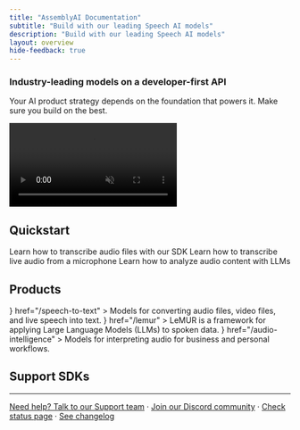 ```yaml
---
title: "AssemblyAI Documentation"
subtitle: "Build with our leading Speech AI models"
description: "Build with our leading Speech AI models"
layout: overview
hide-feedback: true
---
```


<style>
{`
  .banner {
    border-width: 0px !important;
    border-radius: 16px;
    background-color: #2A2522; 
    
    background-image: url(https://fern-image-hosting.s3.us-east-1.amazonaws.com/6789751936e0c7bd371e8cf2_noise-full.webp);
    background-position: 5px 0;
    background-size: 5rem 10rem;
    justify-content: center;
    align-items: center;
    height: calc(100% + 5rem);
    display: flex;
    justify-content: space-between;
  }

  /* Add dark mode styles */
  :is(.light) .banner {
    background-color: #F3EFEC;
  }

  .fern-card .flex-row.items-start {
    align-items: center;
  }
  
  .fern-card {
    display: flex;
    flex-direction: row;
  }
  
  .col {
    width: 40% !important;
  }
  
  .col h3 {
    margin-top: 12px !important;
  }
  
  .right video   {
    width: 100% !important;
    float: right;
    border-radius: 16px;
    aspect-ratio: 16/9;
  }
  
  .col.right {
    width: 50% !important;
    display: flex;
    flex-direction: column;
    align-items: flex-end;
    justify-content: flex-end;
  }
  
  @media (max-width: 768px) {
    .fern-card {
      flex-direction: column !important;
    }
    
    .col {
      width: 100% !important;
    }
    
    .col.right {
      width: 100% !important;
      order: -1;
    }
    
    .right video {
      width: 100% !important;
    }
  }
  
  .product-card .fern-card {
    border-width: 0px !important;
    background-color: #DFE0F6;
    background-image: url(https://fern-image-hosting.s3.us-east-1.amazonaws.com/6789751936e0c7bd371e8cf2_noise-full.webp);
    background-position: 5px 0;
    background-size: 5rem 10rem;
    padding-bottom: 0px !important;
    padding-left: 12px;
    padding-right: 12px;
  }
  
  :is(.dark) .product-card .fern-card {
    background-color: #F4E6DD;
  }
  
  :is(.dark) .product-card .fern-card .t-muted {
    background-color: #EECDB8;
    border-color: #EECDB8;
  }
  
  :is(.dark) .product-card .fern-card .t-muted p {
    background-color: #E67E22;
  }
  
  :is(.dark) .product-card .fern-card .text-base {
    color: black;
  }
  
  .product-card .fern-card .items-start {
    align-items: center;
    text-align: center;
    justify-content: space-between;
  }
  
  .product-card .fern-card .t-muted {
    background-color: #BEC2EE;
    border: 8px solid #BEC2EE;
    border-radius: 12px;
    border-bottom-left-radius: 0px;
    border-bottom-right-radius: 0px;
    border-bottom-width: 12px;
    height: 100% !important;
    margin-top: 10px !important;
    height: 85% !important;
  }
  
  .product-card .fern-card .t-muted p {
    color: white;
    background-color: #747FDB;
    border-radius: 10px;
    padding-left: 16px;
    padding-right: 16px;
    padding-top: 12px;
    padding-bottom: 12px;
    height: 100% !important;
  }
  
  .product-card .fern-card .w-full.space-y-1.overflow-hidden {
    margin-top: 10px !important;
    display: flex;
    flex-direction: column;
    justify-content: space-between;
    flex: 1;
  }
  
  .gradient-card .fern-card {
    background-image: url(https://fern-image-hosting.s3.us-east-1.amazonaws.com/6789751936e0c7bd371e8cf2_noise-full.webp);
    background-image: url(https://fern-image-hosting.s3.us-east-1.amazonaws.com/6789751936e0c7bd371e8cf2_noise-full.webp), linear-gradient(73.23deg, #4F62DB 0%, #9BA3EA 100%);
    background-position: 0 0;
    background-size: 100% 100%;
    border-width: 0px !important;
  }
  
  :is(.dark) .gradient-card .fern-card {
    background-image: url(https://fern-image-hosting.s3.us-east-1.amazonaws.com/6789751936e0c7bd371e8cf2_noise-full.webp), linear-gradient(73.23deg, #E67E22 0%, #E98B2A 100%);
  }
    
  .gradient-card .fern-card .text-base {
    color: white;
  } 
   
  .gradient-card .fern-card .t-muted p {
    color: rgba(255, 255, 255, 0.8) !important;
  }
  
  :is(.dark) .sdk-card .fern-card {
    background-color: #2A2522;
  }
  
  .sdk-card .fern-card {
    padding: 1rem
  }
  
  @media (max-width: 1475px) {
    .sdk-card .fern-card {
      padding: .5rem
    }
    
    .sdk-card .fern-card .text-base {
      font-size: .75rem;
    }
  }
  
  @media (max-width: 1280px) {
    .sdk-card .fern-card {
      padding: 1rem
    }
  
    .sdk-card .fern-card .text-base {
      font-size: 1rem;
    }
  }

  .footer-links {
    display: flex;
    justify-content: center;
    align-items: center;
    gap: 0.5rem;
  }

  @media (max-width: 640px) {
    .footer-links {
      flex-direction: column;
      gap: 1rem;
    }

    .footer-links .separator {
      display: none;
    }
  }
`}
</style>

<div class="fern-card border p-6 center banner">
  <div class="col">
    <h3>Industry-leading models on a developer-first API</h3>
    <p class="t-muted">
      Your AI product strategy depends on the foundation that powers it. Make sure you build on the best. 
    </p>
  </div>
  
  <div class="col right">
    <video
      style={{ width: '100%', borderRadius: '16px', aspectRatio: '16/9' }}
      autoPlay
      loop
      muted
      playsInline
    >
      <source src="https://assemblyaiusercontent.com/landing/videos_landing-fuzzco-preview.mp4" type="video/mp4" />
    </video>
  </div>
</div>

## Quickstart

<div class="gradient-card">
  <CardGroup cols={3}>
    <Card title="Transcribe an audio file" href="/getting-started/transcribe-an-audio-file">
      Learn how to transcribe audio files with our SDK
    </Card>
    <Card title="Transcribe streaming audio" href="/getting-started/transcribe-streaming-audio-from-a-microphone">
      Learn how to transcribe live audio from a microphone
    </Card>
    <Card title="Apply LLMs to audio" href="/getting-started/apply-llms-to-audio-files">
      Learn how to analyze audio content with LLMs
    </Card>
  </CardGroup>
</div>

## Products 
<div class="product-card">
  <CardGroup cols={3}>
    <Card 
      title="Speech-to-Text" 
      icon={<img src="https://fern-image-hosting.s3.us-east-1.amazonaws.com/assemblyai/1441.svg" />}
      href="/speech-to-text"
    >
    Models for converting audio files, video files, and live speech into text.
    </Card>
    <Card 
      title="LeMUR" 
      icon={<img src="https://fern-image-hosting.s3.us-east-1.amazonaws.com/assemblyai/1442.svg" />}
      href="/lemur"
    >
      LeMUR is a framework for applying Large Language Models (LLMs) to spoken data.
    </Card>
    <Card 
      title="Audio Intelligence" 
      icon={<img src="https://fern-image-hosting.s3.us-east-1.amazonaws.com/assemblyai/1443.svg" />}
      href="/audio-intelligence"
    >
      Models for interpreting audio for business and personal workflows.
    </Card>
  </CardGroup>
</div>

## Support SDKs

<div class="sdk-card">
<CardGroup cols={6}>
  <Card title="Python" href="https://github.com/AssemblyAI/assemblyai-python-sdk" icon="brands python" />
  <Card title="JavaScript" href="https://github.com/AssemblyAI/assemblyai-node-sdk" icon="brands js" />
  <Card title="Go" href="https://github.com/AssemblyAI/assemblyai-go-sdk" icon="brands golang" />
  <Card title="Java" href="https://github.com/AssemblyAI/assemblyai-java-sdk" icon="brands java" />
  <Card title="C#" href="https://github.com/AssemblyAI/assemblyai-csharp-sdk" icon="hashtag" />
  <Card title="Ruby" href="https://github.com/AssemblyAI/assemblyai-ruby-sdk" icon="regular gem" />
</CardGroup>
</div>

---

<div class="text-sm text-gray-500 mt-8 text-center footer-links">
  <a href="https://assemblyai.com/contact/support">Need help? Talk to our Support team</a>
  <span class="separator">·</span>
  <a href="https://assemblyai.com/discord">Join our Discord community</a>
  <span class="separator">·</span>
  <a href="https://status.assemblyai.com/">Check status page</a>
  <span class="separator">·</span>
  <a href="https://www.assemblyai.com/changelog">See changelog</a>
</div>
